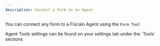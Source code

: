 ```yaml
---
description: Connect a Form to an Agent
---
```



You can connect any form to a Fiscalo Agent using the `Form Tool`

<Note>
  Agent Tools settings can be found on your settings tab under the `Tools`
  sections
</Note>

<ToDoDoc />

